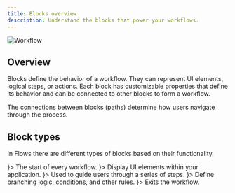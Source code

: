 ```yaml
---
title: Blocks overview
description: Understand the blocks that power your workflows.
---
```



![Workflow](/workflows/main.png)

## Overview

Blocks define the behavior of a workflow. They can represent UI elements, logical steps, or actions. Each block has customizable properties that define its behavior and can be connected to other blocks to form a workflow.

The connections between blocks (paths) determine how users navigate through the process.

## Block types

In Flows there are different types of blocks based on their functionality.

<Cards>
  <Card title="Start" href="/start-blocks/automatic-start" icon={<Start16 />}>
    The start of every workflow.
  </Card>
  <Card title="Components" href="/components/overview" icon={<Block16 />}>
    Display UI elements within your application.
  </Card>
  <Card title="Tour" href="/tour-block" icon={<Tour16 />}>
    Used to guide users through a series of steps.
  </Card>
  <Card title="Logic" href="/logic-blocks/overview" icon={<Filter16 />}>
    Define branching logic, conditions, and other rules.
  </Card>
  <Card title="End" href="/end-block" icon={<End16 />}>
    Exits the workflow.
  </Card>
</Cards>
